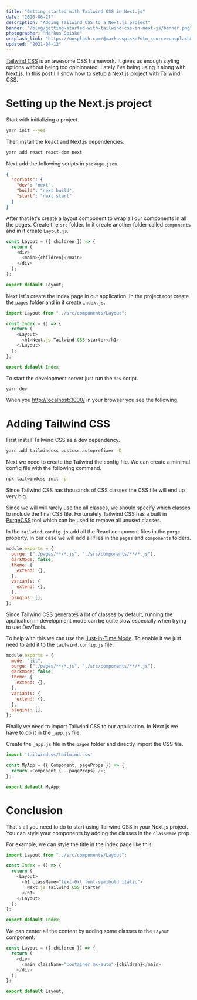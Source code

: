 ```yaml
---
title: "Getting started with Tailwind CSS in Next.js"
date: "2020-06-27"
description: "Adding Tailwind CSS to a Next.js project"
banner: "/blog/getting-started-with-tailwind-css-in-next-js/banner.png"
photographer: "Markus Spiske"
unsplash_link: "https://unsplash.com/@markusspiske?utm_source=unsplash&amp;utm_medium=referral&amp;utm_content=creditCopyText"
updated: "2021-04-12"
---
```


[Tailwind CSS](https://tailwindcss.com/) is an awesome CSS framework. It gives us enough styling options without being too opinionated. Lately I've being using it along with [Next.js](https://nextjs.org/). In this post I'll show how to setup a Next.js project with Tailwind CSS.

# Setting up the Next.js project

Start with initializing a project.

```bash
yarn init --yes
```

Then install the React and Next.js dependencies.

```bash
yarn add react react-dom next
```

Next add the following scripts in `package.json`.

```json:title=package.json
{
  "scripts": {
    "dev": "next",
    "build": "next build",
    "start": "next start"
  }
}
```

After that let's create a layout component to wrap all our components in all the pages. Create the `src` folder. In it create another folder called `components` and in it create `Layout.js`.

```jsx:title=src/components/Layout.js
const Layout = ({ children }) => {
  return (
    <div>
      <main>{children}</main>
    </div>
  );
};

export default Layout;
```

Next let's create the index page in out application. In the project root create the `pages` folder and in it create `index.js`.

```jsx:title=pages/index.js
import Layout from "../src/components/Layout";

const Index = () => {
  return (
    <Layout>
      <h1>Next.js Tailwind CSS starter</h1>
    </Layout>
  );
};

export default Index;
```

To start the development server just run the `dev` script.

```bash
yarn dev
```

When you [http://localhost:3000/](http://localhost:3000/) in your browser you see the following.

<PostImage
  src="/blog/getting-started-with-tailwind-css-in-next-js/next_app.png"
  width={1860}
  height={909}
  title="Next.js Project"
/>

# Adding Tailwind CSS

First install Tailwind CSS as a dev dependency.

```bash
yarn add tailwindcss postcss autoprefixer -D
```

Next we need to create the Tailwind the config file. We can create a minimal config file with the following command.

```bash
npx tailwindcss init -p
```

Since Tailwind CSS has thousands of CSS classes the CSS file will end up very big.

<PostImage
  src="/blog/getting-started-with-tailwind-css-in-next-js/tailwind_size.png"
  width={1011}
  height={95}
  title="Tailwind CSS size"
/>

Since we will will rarely use the all classes, we should specify which classes to include the final CSS file. Fortunately Tailwind CSS has a built in [PurgeCSS](https://purgecss.com/) tool which can be used to remove all unused classes.

In the `tailwind.config.js` add all the React component files in the `purge` property. In our case we will add all files in the `pages` and `components` folders.

```javascript:title=tailwind.config.js {2}
module.exports = {
  purge: ["./pages/**/*.js", "./src/components/**/*.js"],
  darkMode: false,
  theme: {
    extend: {},
  },
  variants: {
    extend: {},
  },
  plugins: [],
};
```

Since Tailwind CSS generates a lot of classes by default, running the application in development mode can be quite slow especially when trying to use DevTools.

To help with this we can use the [Just-in-Time Mode](https://tailwindcss.com/docs/just-in-time-mode). To enable it we just need to add it to the `tailwind.config.js` file.

```javascript:title=tailwind.config.js {2}
module.exports = {
  mode: "jit",
  purge: ["./pages/**/*.js", "./src/components/**/*.js"],
  darkMode: false,
  theme: {
    extend: {},
  },
  variants: {
    extend: {},
  },
  plugins: [],
};
```

Finally we need to import Tailwind CSS to our application. In Next.js we have to do it in the `_app.js` file.

Create the `_app.js` file in the `pages` folder and directly import the CSS file.

```jsx:title=pages/_app.js
import 'tailwindcss/tailwind.css'

const MyApp = ({ Component, pageProps }) => {
  return <Component {...pageProps} />;
};

export default MyApp;
```

# Conclusion

That's all you need to do to start using Tailwind CSS in your Next.js project. You can style your components by adding the classes in the `className` prop.

For example, we can style the title in the index page like this.

```jsx:title=pages/index.js {6}
import Layout from "../src/components/Layout";

const Index = () => {
  return (
    <Layout>
      <h1 className="text-6xl font-semibold italic">
        Next.js Tailwind CSS starter
      </h1>
    </Layout>
  );
};

export default Index;
```

<PostImage
  src="/blog/getting-started-with-tailwind-css-in-next-js/title_change.png"
  width={1863}
  height={908}
  title="Title styling"
/>

We can center all the content by adding some classes to the `Layout` component.

```jsx:title=pages/index.js {4}
const Layout = ({ children }) => {
  return (
    <div>
      <main className="container mx-auto">{children}</main>
    </div>
  );
};

export default Layout;
```

<PostImage
  src="/blog/getting-started-with-tailwind-css-in-next-js/layout_change.png"
  width={1917}
  height={834}
  title="Layout styling"
/>

